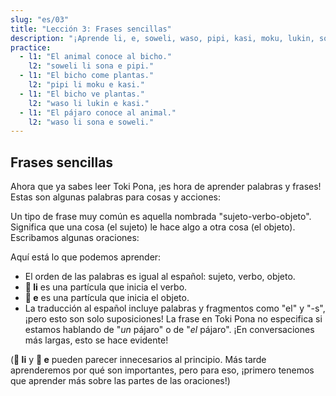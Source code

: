 ```yaml
---
slug: "es/03"
title: "Lección 3: Frases sencillas"
description: "¡Aprende li, e, soweli, waso, pipi, kasi, moku, lukin, sona!"
practice:
  - l1: "El animal conoce al bicho."
    l2: "soweli li sona e pipi."
  - l1: "El bicho come plantas."
    l2: "pipi li moku e kasi."
  - l1: "El bicho ve plantas."
    l2: "waso li lukin e kasi."
  - l1: "El pájaro conoce al animal."
    l2: "waso li sona e soweli."
---
```



## Frases sencillas

Ahora que ya sabes leer Toki Pona, ¡es hora de aprender palabras y frases!  
Estas son algunas palabras para cosas y acciones:

<List>
  <Word sl="soweli" m="animal terrestre, como un gato, perro, vaca, ratón, elefante" />
  <Word sl="waso" m="pájaro, como una paloma, ganso, búho" />
  <Word sl="pipi" m="insecto, como un escarabajo, hormiga, mariposa, araña" />
  <Word sl="kasi" m="planta, como un trébol, árbol de abedul, cactus, musgo" />
  <Word sl="moku" m="consumir" />
  <Word sl="lukin" m="ver" />
  <Word sl="sona" m="conocer" />
</List>

Un tipo de frase muy común es aquella nombrada "sujeto-verbo-objeto". Significa que una cosa (el sujeto) le hace algo a otra cosa (el objeto). Escribamos algunas oraciones:

<List>
  <Sentence sl="soweli li moku e kasi." m="El animal come plantas." />
  <Sentence sl="waso li moku e pipi." m="El pájaro come bichos." />
  <Sentence sl="pipi li lukin e soweli." m="El insecto ve animales." />
  <Sentence sl="waso li sona e kasi." m="El pájaro conoce el árbol." />
</List>

Aquí está lo que podemos aprender:

- El orden de las palabras es igual al español: sujeto, verbo, objeto.
- **󱤧 li** es una partícula que inicia el verbo.
- **󱤉 e** es una partícula que inicia el objeto.
- La traducción al español incluye palabras y fragmentos como "el" y "-s", ¡pero esto son solo suposiciones! La frase en Toki Pona no especifica si estamos hablando de "_un_ pájaro" o de "_el_ pájaro". ¡En conversaciones más largas, esto se hace evidente!

(**󱤧 li** y **󱤉 e** pueden parecer innecesarios al principio. Más tarde aprenderemos por qué son importantes, pero para eso, ¡primero tenemos que aprender más sobre las partes de las oraciones!)

<Practice exercises={frontmatter.practice} />
